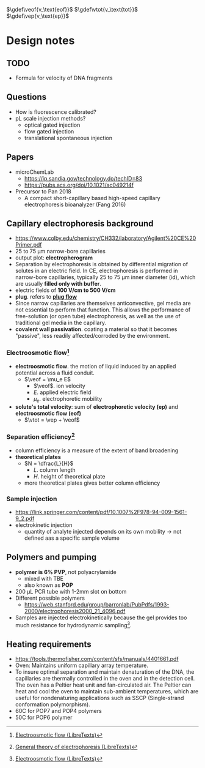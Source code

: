 $\gdef\veof{v_\text{eof}}$
$\gdef\vtot{v_\text{tot}}$
$\gdef\vep{v_\text{ep}}$

# Design notes

## TODO
- Formula for velocity of DNA fragments

## Questions
- How is fluorescence calibrated?
- pL scale injection methods?
  - optical gated injection
  - flow gated injection
  - translational spontaneous injection

## Papers
- microChemLab
  - https://ip.sandia.gov/technology.do/techID=83
  - https://pubs.acs.org/doi/10.1021/ac049214f
- Precursor to Pan 2018
  - A compact short-capillary based high-speed capillary electrophoresis bioanalyzer (Fang 2016)

## Capillary electrophoresis background
- https://www.colby.edu/chemistry/CH332/laboratory/Agilent%20CE%20Primer.pdf
- 25 to 75 µm narrow-bore capillaries
- output plot: **electropherogram**
- Separation by electrophoresis is obtained by differential migration of solutes in an electric field. In CE, electrophoresis is performed in narrow-bore capillaries, typically 25 to 75 µm inner diameter (id), which are usually **filled only with buffer**.
- electric fields of **100 V/cm to 500 V/cm**
- **plug**. refers to [**plug flow**](https://en.wikipedia.org/wiki/Plug_flow)
- Since narrow capillaries are themselves anticonvective, gel media are not essential to perform that function. This allows the performance of free-solution (or open tube) electrophoresis, as well as the use of traditional gel media in the capillary.
- **covalent wall passivation**. coating a material so that it becomes "passive", less readily affected/corroded by the environment.

### Electroosmotic flow[^eof]
- **electroosmotic flow**. the motion of liquid induced by an applied potential across a fluid conduit.
  - $\veof = \mu_e E$
    - $\veof$. ion velocity
    - $E$. applied electric field
    - $\mu_e$. electrophoretic mobility
- **solute's total velocity**: sum of **electrophoretic velocity (ep)** and **electroosmotic flow (eof)**
  - $\vtot = \vep + \veof$

### Separation efficiency[^plates]
- column efficiency is a measure of the extent of band broadening
- **theoretical plates**
  - $N = \dfrac{L}{H}$
    - $L$. column length
    - $H$. height of theoretical plate
  - more theoretical plates gives better column efficiency

### Sample injection
- https://link.springer.com/content/pdf/10.1007%2F978-94-009-1561-9_2.pdf
- electrokinetic injection
  - quantity of analyte injected depends on its own mobility $\to$ not defined aas a specific sample volume

## Polymers and pumping
- **polymer is 6% PVP**, not polyacrylamide
  - mixed with TBE
  - also known as **POP**
- 200 µL PCR tube with 1-2mm slot on bottom
- Different possible polymers
  - https://web.stanford.edu/group/barronlab/PubPdfs/1993-2000/electrophoresis2000_21_4096.pdf
- Samples are injected electrokinetically because the gel provides too much resistance for hydrodynamic sampling[^eof].

## Heating requirements
- https://tools.thermofisher.com/content/sfs/manuals/4401661.pdf
- Oven: Maintains uniform capillary array temperature.
- To insure optimal separation and maintain denaturation of the DNA, the capillaries are thermally controlled in the oven and in the detection cell. The oven has a Peltier heat unit and fan-circulated air. The Peltier can heat and cool the oven to maintain sub-ambient temperatures, which are useful for nondenaturing applications such as SSCP (Single-strand conformation polymorphism). 
- 60C for POP7 and POP4 polymers
- 50C for POP6 polymer


[^plates]: [General theory of electrophoresis (LibreTexts)](https://chem.libretexts.org/Bookshelves/Analytical_Chemistry/Analytical_Chemistry_2.1_(Harvey)/12%3A_Chromatographic_and_Electrophoretic_Methods/12.02%3A_General_Theory_of_Column_Chromatography)
[^eof]: [Electroosmotic flow (LibreTexts)](https://chem.libretexts.org/Bookshelves/Analytical_Chemistry/Analytical_Chemistry_2.1_(Harvey)/12%3A_Chromatographic_and_Electrophoretic_Methods/12.07%3A_Electrophoresis)